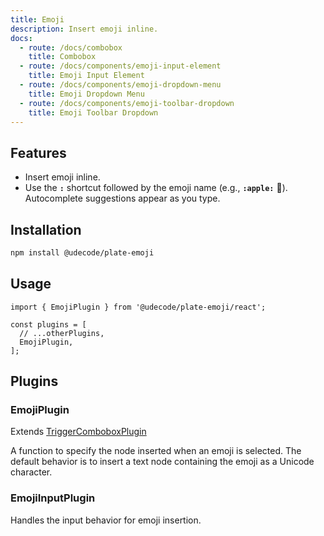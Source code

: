 ```yaml
---
title: Emoji
description: Insert emoji inline.
docs:
  - route: /docs/combobox
    title: Combobox
  - route: /docs/components/emoji-input-element
    title: Emoji Input Element
  - route: /docs/components/emoji-dropdown-menu
    title: Emoji Dropdown Menu
  - route: /docs/components/emoji-toolbar-dropdown
    title: Emoji Toolbar Dropdown
---
```


<ComponentPreview name="playground-demo" id="emoji" />

<PackageInfo>

## Features

- Insert emoji inline.
- Use the **`:`** shortcut followed by the emoji name (e.g., **`:apple:`** 🍎). Autocomplete suggestions appear as you type.

</PackageInfo>

## Installation

```bash
npm install @udecode/plate-emoji
```

## Usage

```tsx
import { EmojiPlugin } from '@udecode/plate-emoji/react';

const plugins = [
  // ...otherPlugins,
  EmojiPlugin,
];
```

## Plugins

### EmojiPlugin

Extends [TriggerComboboxPlugin](/docs/combobox#options)

<APIOptions>
<APIItem name="createEmojiNode" type="(emoji: TEmoji): ElementOrTextOf<any>" optional>
  A function to specify the node inserted when an emoji is selected. The default behavior is to insert a text node containing the emoji as a Unicode character.
</APIItem>
</APIOptions>

### EmojiInputPlugin

Handles the input behavior for emoji insertion.
